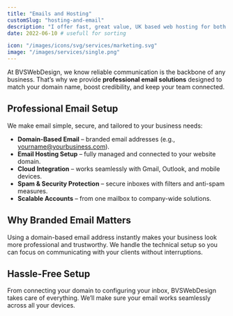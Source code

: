 ```yaml
---
title: "Emails and Hosting"
customSlug: "hosting-and-email"
description: "I offer fast, great value, UK based web hosting for both WordPress and standard websites - from starter to enterprise level businesses."
date: 2022-06-10 # usefull for sorting

icon: "/images/icons/svg/services/marketing.svg"
image: "/images/services/single.png"
---
```


At BVSWebDesign, we know reliable communication is the backbone of any business. That’s why we provide **professional email solutions** designed to match your domain name, boost credibility, and keep your team connected.  

## Professional Email Setup  

We make email simple, secure, and tailored to your business needs:  

- **Domain-Based Email** – branded email addresses (e.g., yourname@yourbusiness.com).  
- **Email Hosting Setup** – fully managed and connected to your website domain.  
- **Cloud Integration** – works seamlessly with Gmail, Outlook, and mobile devices.  
- **Spam & Security Protection** – secure inboxes with filters and anti-spam measures.  
- **Scalable Accounts** – from one mailbox to company-wide solutions.  

<ImageList>
  <ImageItem
    imageSrc="/images/services/email.png"
    imageAlt="Business email setup"
    video_src="/videos/email-intro.mp4"
    video_id="services-email-video"
    video_provider="html5"
  />
</ImageList>  

## Why Branded Email Matters  

Using a domain-based email address instantly makes your business look more professional and trustworthy. We handle the technical setup so you can focus on communicating with your clients without interruptions.  

<CardWrapper>
  <Card
    title="Domain Email"
    description="Get a professional email address linked to your website’s domain."
    icon="/images/icons/svg/services/email.svg"
    buttonLabel="Contact Us"
    buttonUrl="/contact/"
  />
  <Card
    title="Secure Hosting"
    description="Reliable, safe, and spam-protected email solutions."
    icon="/images/icons/svg/services/secure-email.svg"
    buttonLabel="Contact Us"
    buttonUrl="/contact/"
  />
  <Card
    title="Flexible Solutions"
    description="Choose the right setup for your business size and workflow."
    icon="/images/icons/svg/services/email-flexible.svg"
    buttonLabel="Contact Us"
    buttonUrl="/contact/"
  />
</CardWrapper>  

## Hassle-Free Setup  

From connecting your domain to configuring your inbox, BVSWebDesign takes care of everything. We’ll make sure your email works seamlessly across all your devices.  

